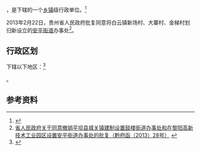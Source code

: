 {{中国乡级行政区|52/04/21/101/000}}

'''{{PAGENAMEBASE}}'''，是{{PRC admin/fullname|52/04/21/101/000|3}}下辖的一个[[乡镇|乡镇]]级行政单位。<ref>{{PRC admin/ref sgc|{{PRC admin/parent|52/04/21/101/000}}}}</ref>

2013年2月22日，贵州省人民政府批复同意将白云镇新场村、大寨村、金梯村划归新设立的[[安平街道_(安顺市)|安平街道]]办事处<ref>[http://www.gzgov.gov.cn/xxgk/jbxxgk/fgwj/zfwj/qfh/201507/t20150703_298068.html 省人民政府关于同意撤销平坝县城关镇建制设置鼓楼街道办事处和在黎阳高新技术工业园区设置安平街道办事处的批复（黔府函〔2013〕28号）] {{webarchive|url=https://web.archive.org/web/20170904061801/http://www.gzgov.gov.cn/xxgk/jbxxgk/fgwj/zfwj/qfh/201507/t20150703_298068.html |date=2017-09-04 }}</ref>。

== 行政区划 ==

{{PAGENAMEBASE}}下辖以下地区：<ref>{{PRC admin/ref sgc|52/04/21/101/000}}</ref>

{{PRC admin/children|52/04/21/101/000}}。

== 参考资料 ==

{{reflist}}

{{行政区划小作品}}
{{PRC admin/navcat|52/04/21/101/000}}